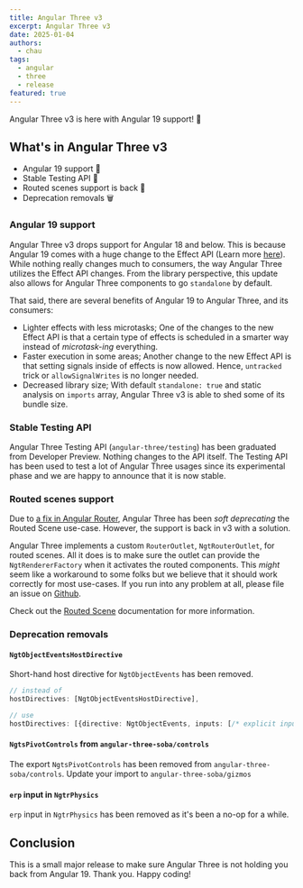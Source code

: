 ```yaml
---
title: Angular Three v3
excerpt: Angular Three v3
date: 2025-01-04
authors:
  - chau
tags:
  - angular
  - three
  - release
featured: true
---
```


Angular Three v3 is here with Angular 19 support! 🎉

## What's in Angular Three v3

- Angular 19 support 🚀
- Stable Testing API 🧪
- Routed scenes support is back 🧭
- Deprecation removals 🗑️

### Angular 19 support

Angular Three v3 drops support for Angular 18 and below. This is because Angular 19 comes with a huge change
to the Effect API (Learn more [here](https://riegler.fr/blog/2024-10-15-effect-context/)). While nothing really changes much to consumers,
the way Angular Three utilizes the Effect API changes. From the library perspective, this update also allows for Angular Three components to go `standalone` by default.

That said, there are several benefits of Angular 19 to Angular Three, and its consumers:

- Lighter effects with less microtasks; One of the changes to the new Effect API is that a certain type of effects is scheduled in a smarter way instead of _microtask-ing_ everything.
- Faster execution in some areas; Another change to the new Effect API is that setting signals inside of effects is now allowed. Hence, `untracked` trick or `allowSignalWrites` is no longer needed.
- Decreased library size; With default `standalone: true` and static analysis on `imports` array, Angular Three v3 is able to shed some of its bundle size.

### Stable Testing API

Angular Three Testing API (`angular-three/testing`) has been graduated from Developer Preview. Nothing changes to the API itself. The Testing API
has been used to test a lot of Angular Three usages since its experimental phase and we are happy to announce that it is now stable.

### Routed scenes support

Due to [a fix in Angular Router](https://github.com/angular/angular/commit/3839cfbb18fcc70cae5a6ba4ba7676b1c4acf7a0), Angular Three has been _soft deprecating_ the Routed Scene use-case.
However, the support is back in v3 with a solution.

Angular Three implements a custom `RouterOutlet`, `NgtRouterOutlet`, for routed scenes. All it does is to make sure the outlet can provide
the `NgtRendererFactory` when it activates the routed components. This _might_ seem like a workaround to some folks but we believe that it should work correctly
for most use-cases. If you run into any problem at all, please file an issue on [Github](https://github.com/angular-threejs/angular-three).

Check out the [Routed Scene](/core/advanced/routed-scene) documentation for more information.

### Deprecation removals

#### `NgtObjectEventsHostDirective`

Short-hand host directive for `NgtObjectEvents` has been removed.

```ts
// instead of
hostDirectives: [NgtObjectEventsHostDirective],

// use
hostDirectives: [{directive: NgtObjectEvents, inputs: [/* explicit inputs */], outputs: [/* explicit outputs */]}],
```

#### `NgtsPivotControls` from `angular-three-soba/controls`

The export `NgtsPivotControls` has been removed from `angular-three-soba/controls`. Update your import to `angular-three-soba/gizmos`

#### `erp` input in `NgtrPhysics`

`erp` input in `NgtrPhysics` has been removed as it's been a no-op for a while.

## Conclusion

This is a small major release to make sure Angular Three is not holding you back from Angular 19. Thank you. Happy coding!
